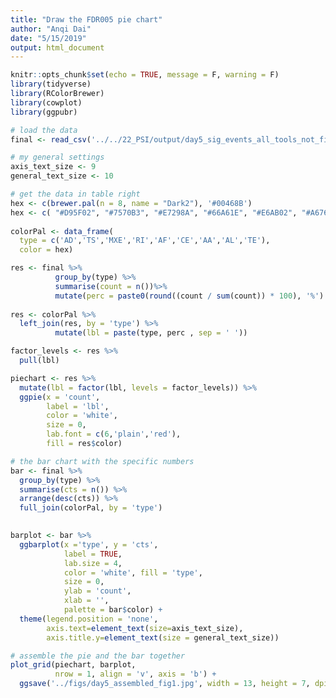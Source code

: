 ```yaml
---
title: "Draw the FDR005 pie chart"
author: "Anqi Dai"
date: "5/15/2019"
output: html_document
---
```


```r
knitr::opts_chunk$set(echo = TRUE, message = F, warning = F)
library(tidyverse)
library(RColorBrewer)
library(cowplot)
library(ggpubr)
```

```r
# load the data 
final <- read_csv('../../22_PSI/output/day5_sig_events_all_tools_not_filtered_by_PSI.csv')
```

```r
# my general settings
axis_text_size <- 9
general_text_size <- 10
```

```r
# get the data in table right
hex <- c(brewer.pal(n = 8, name = "Dark2"), '#00468B')
hex <- c( "#D95F02", "#7570B3", "#E7298A", "#66A61E", "#E6AB02", "#A6761D", "#666666","#1B9E77", "#00468B")
  
colorPal <- data_frame(
  type = c('AD','TS','MXE','RI','AF','CE','AA','AL','TE'), 
  color = hex) 

res <- final %>%
          group_by(type) %>%
          summarise(count = n())%>%
          mutate(perc = paste0(round((count / sum(count)) * 100), '%') ) 
  
res <- colorPal %>%
  left_join(res, by = 'type') %>%
          mutate(lbl = paste(type, perc , sep = ' '))

factor_levels <- res %>% 
  pull(lbl)
```

```r
piechart <- res %>%  
  mutate(lbl = factor(lbl, levels = factor_levels)) %>% 
  ggpie(x = 'count',
        label = 'lbl',
        color = 'white',   
        size = 0,
        lab.font = c(6,'plain','red'), 
        fill = res$color)  
```

```r
# the bar chart with the specific numbers
bar <- final %>%
  group_by(type) %>%
  summarise(cts = n()) %>%
  arrange(desc(cts)) %>% 
  full_join(colorPal, by = 'type')

 
barplot <- bar %>% 
  ggbarplot(x ='type', y = 'cts', 
            label = TRUE,  
            lab.size = 4,
            color = 'white', fill = 'type',
            size = 0,
            ylab = 'count',
            xlab = '',
            palette = bar$color) +
  theme(legend.position = 'none',
        axis.text=element_text(size=axis_text_size),
        axis.title.y=element_text(size = general_text_size)) 
```

```r
# assemble the pie and the bar together
plot_grid(piechart, barplot,
          nrow = 1, align = 'v', axis = 'b') +
  ggsave('../figs/day5_assembled_fig1.jpg', width = 13, height = 7, dpi = 300)
```


